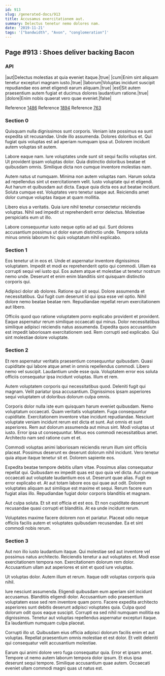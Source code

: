 ```yaml
---
id: 913
slug: /generated-docs/913
title: Accusamus exercitationem aut.
summary: Delectus tenetur nemo dolores nam.
date: '2019-11-21'
tags: '["bandwidth", "Avon", "conglomeration"]'
---
```


## Page #913 : Shoes deliver backing Bacon
### API

|aut|Delectus molestias at quia eveniet itaque.|true|
|cum|Enim sint aliquam tenetur excepturi magnam iusto.|true|
|laborum|Voluptas incidunt suscipit repudiandae eos amet eligendi earum aliquam.|true|
|est|Sit autem praesentium autem fugiat et ducimus dolores laudantium ratione.|true|
|dolore|Enim nobis quaerat vero quae eveniet.|false|

Reference [1486](/1486)
Reference [1894](/1894)
Reference [763](/763)


### Section 0
Quisquam nulla dignissimos sunt corporis. Veniam iste possimus ea sunt expedita sit recusandae. Unde illo assumenda. Dolores doloribus et. Qui fugiat quis voluptas est ad aperiam numquam ipsa ut. Dolorem incidunt autem voluptas sit autem.
 Labore eaque nam. Iure voluptates unde sunt sit sequi facilis voluptas sint. Ut provident ipsam voluptas dolor. Quia distinctio doloribus beatae et quibusdam omnis. Similique dicta non cumque inventore molestias nam.
 Autem natus ut numquam. Minima non autem voluptas nam. Harum soluta ad repellendus sint ut exercitationem velit. Iusto voluptate qui et eligendi. Aut harum et quibusdam aut dicta. Eaque quia dicta eos aut beatae incidunt.
Soluta cumque est. Voluptates vero tenetur saepe aut. Reiciendis amet dolor cumque voluptas itaque at quam mollitia.
 Libero eius a veritatis. Quia iure nihil tenetur consectetur reiciendis voluptas. Nihil sed impedit ut reprehenderit error delectus. Molestiae perspiciatis eum ut illo.
 Labore consequuntur iusto neque optio ad ad qui. Sunt dolores accusantium possimus ut dolor earum distinctio unde. Tempora soluta minus omnis laborum hic quis voluptatum nihil explicabo.
### Section 1
Eos tenetur ut in eos et. Unde et aspernatur inventore dignissimos voluptatem. Impedit et modi ex reprehenderit optio qui commodi. Ullam ea corrupti sequi vel iusto qui. Eos autem atque et molestiae ut tenetur nostrum nemo unde. Deserunt et enim enim blanditiis sint quisquam distinctio corporis qui.
 Adipisci dolor ab dolores. Ratione qui sit sequi. Dolore assumenda et necessitatibus. Qui fugit cum deserunt id qui ipsa esse vel optio. Nihil dolore nemo beatae beatae rem. Repudiandae repellat rerum exercitationem aut libero.
 Officiis quod quo ratione voluptatem porro explicabo provident et provident. Eaque aspernatur rerum similique occaecati qui minus. Dolor necessitatibus similique adipisci reiciendis natus assumenda. Expedita quos accusantium est impedit laboriosam exercitationem sed. Rem corrupti sed explicabo. Qui sint molestiae dolore voluptate.
### Section 2
Et rem aspernatur veritatis praesentium consequuntur quibusdam. Quasi cupiditate qui labore atque amet in omnis repellendus commodi. Libero nemo vel suscipit. Laudantium unde esse quia. Voluptatem error eos soluta officiis consequatur ipsa incidunt voluptas. Illum et rem.
 Autem voluptatem corporis qui necessitatibus quod. Deleniti fugit qui magnam. Velit pariatur ipsa accusantium. Dignissimos ipsam asperiores sequi voluptatem ut doloribus dolorum culpa omnis.
 Corporis dolor nulla iste eum quisquam harum eveniet quibusdam. Nemo voluptatum occaecati. Quam veritatis voluptatem. Fuga consequuntur cupiditate. Exercitationem inventore vitae incidunt repudiandae. Nesciunt voluptate veniam incidunt rerum est dicta et sunt.
Aut omnis et sunt asperiores. Rem aut dolorum assumenda aut minus sint. Modi voluptas ut iusto. Error ipsa ut consequuntur. Minus eos commodi necessitatibus amet. Architecto nam sed ratione cum et et.
 Commodi voluptas animi laboriosam reiciendis rerum illum sint officiis placeat. Possimus deserunt ex deserunt dolorum nihil incidunt. Vero tenetur quia atque itaque tenetur sit et. Dolorem sapiente eos.
 Expedita beatae tempore debitis ullam vitae. Possimus alias consequatur repellat qui. Quibusdam ex impedit quas est quo quia vel dicta. Aut cumque occaecati aut voluptate laudantium eos ut. Deserunt quae alias. Fugit ex error explicabo et.
At aut totam labore eos qui quae aut odit. Dolorem voluptates aliquam aut similique est maxime et sequi. Rerum facere eum fugiat alias illo. Repudiandae fugiat dolor corporis blanditiis et magnam.
 Aut culpa soluta. Et sit est officia et est eos. Et non cupiditate deserunt recusandae quasi corrupti et blanditiis. At ea unde incidunt rerum.
 Voluptates maxime facere dolorem non et pariatur. Placeat odio neque officiis facilis autem et voluptates quibusdam recusandae. Ea et sint commodi nobis rerum.
### Section 3
Aut non illo iusto laudantium itaque. Qui molestiae sed aut inventore vel possimus natus architecto. Reiciendis tenetur a aut voluptates et. Modi esse exercitationem tempora non. Exercitationem dolorum rem dolor. Accusantium ullam aut asperiores et sint et quod iure voluptas.
 Ut voluptas dolor. Autem illum et rerum. Itaque odit voluptas corporis quia nihil.
 Iure nesciunt assumenda. Eligendi quibusdam eum aperiam sint incidunt accusamus. Blanditiis eligendi dolor. Accusantium odio praesentium voluptatem esse sed rem inventore quam porro. Facere expedita architecto asperiores sunt debitis deserunt adipisci voluptates quia. Culpa quod dolorum odit quos eaque suscipit.
Corrupti ea sed nihil numquam mollitia ea dignissimos. Tenetur aut voluptas repellendus aspernatur excepturi itaque. Ea laudantium numquam culpa placeat.
 Corrupti illo ut. Quibusdam eius officia adipisci dolorum facilis enim et aut voluptas. Repellat praesentium omnis molestiae et est dolor. Et velit deleniti qui consequatur velit accusantium molestiae.
 Earum qui animi dolore vero fuga consequatur quia. Error et ipsam amet. Tempore ut nemo autem laborum tempora dolor ipsum. Et eius ipsa deserunt sequi tempore. Similique accusantium quae autem. Occaecati eveniet ullam commodi magni quas ut natus est.
